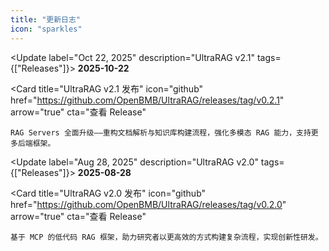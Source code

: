 ```yaml
---
title: "更新日志"
icon: "sparkles"
---
```


<Update label="Oct 22, 2025" description="UltraRAG v2.1" tags={["Releases"]}>
  **2025-10-22**

  <Card
    title="UltraRAG v2.1 发布"
    icon="github"
    href="https://github.com/OpenBMB/UltraRAG/releases/tag/v0.2.1"
    arrow="true"
    cta="查看 Release"
  >
    RAG Servers 全面升级——重构文档解析与知识库构建流程，强化多模态 RAG 能力，支持更多后端框架。
  </Card>
</Update>

<Update label="Aug 28, 2025" description="UltraRAG v2.0" tags={["Releases"]}>
  **2025-08-28**

  <Card
    title="UltraRAG v2.0 发布"
    icon="github"
    href="https://github.com/OpenBMB/UltraRAG/releases/tag/v0.2.0"
    arrow="true"
    cta="查看 Release"
  >
    基于 MCP 的低代码 RAG 框架，助力研究者以更高效的方式构建复杂流程，实现创新性研发。
  </Card>
</Update>

